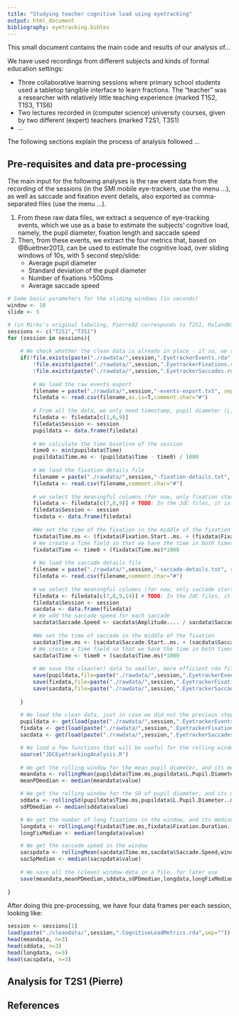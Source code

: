 ```yaml
---
title: "Studying teacher cognitive load using eyetracking"
output: html_document
bibliography: eyetracking.bibtex
---
```


This small document contains the main code and results of our analysis of...

We have used recordings from different subjects and kinds of formal education settings:

* Three collaborative learning sessions where primary school students used a tabletop tangible interface to learn fractions. The "teacher" was a researcher with relatively little teaching experience (marked T1S2, T1S3, T1S6)
* Two lectures recorded in (computer science) university courses, given by two different (expert) teachers (marked T2S1, T3S1)
* ...

The following sections explain the process of analysis followed ...

Pre-requisites and data pre-processing
-------------------------------------------

The main input for the following analyses is the raw event data from the recording of the sessions (in the SMI mobile eye-trackers, use the menu ...), as well as saccade and fixation event details, also exported as comma-separated files (use the menu ...).

1. From these raw data files, we extract a sequence of eye-tracking events, which we use as a base to estimate the subjects' cognitive load, namely, the pupil diameter, fixation length and saccade speed
2. Then, from these events, we extract the four metrics that, based on @Buettner2013, can be used to estimate the cognitive load, over sliding windows of 10s, with 5 second step/slide:
    * Average pupil diameter
    * Standard deviation of the pupil diameter
    * Number of fixations >500ms
    * Average saccade speed

```r
# Some basic parameters for the sliding windows (in seconds)
window <- 10
slide <- 5

# (in Mirko's original labeling, Pierre02 corresponds to T2S1, Roland03 is T3S1)
sessions <- c("T2S1","T3S1")
for (session in sessions){
    
    # We check whether the clean data is already in place - if so, we skip this pre-processing
    if(!file.exists(paste("./rawdata/",session,".EyetrackerEvents.rda",sep="")) ||
        !file.exists(paste("./rawdata/",session,".EyetrackerFixations.rda",sep="")) ||
        !file.exists(paste("./rawdata/",session,".EyetrackerSaccades.rda",sep=""))){
        
        # We load the raw events export
        filename = paste("./rawdata/",session,"-events-export.txt", sep="")
        filedata <- read.csv(filename,as.is=T,comment.char="#")
        
        # From all the data, we only need timestamp, pupil diameter (L,R, in mm)
        filedata <- filedata[c(1,6,9)]
        filedata$Session <- session
        pupildata <- data.frame(filedata)
    
        # We calculate the time baseline of the session
        time0 <- min(pupildata$Time)
        pupildata$Time.ms <- (pupildata$Time - time0) / 1000
        
        # We load the fixation details file
        filename = paste("./rawdata/",session,"-fixation-details.txt", sep="")
        filedata <- read.csv(filename,comment.char="#")
        
        # we select the meaningful columns (for now, only fixation start, duration, end in ms)
        filedata <- filedata[c(7,8,9)] # TODO: In the JdC files, it is 8,9,10!!
        filedata$Session <- session
        fixdata <- data.frame(filedata)
    
        #We set the time of the fixation in the middle of the fixation
        fixdata$Time.ms <- (fixdata$Fixation.Start..ms. + (fixdata$Fixation.Duration..ms./2)) 
        # We create a Time field so that we have the time in both timestamp and ms formats
        fixdata$Time <- time0 + (fixdata$Time.ms)*1000
    
        # We load the saccade details file
        filename = paste("./rawdata/",session,"-saccade-details.txt", sep="")
        filedata <- read.csv(filename,comment.char="#")
        
        # we select the meaningful columns (for now, only saccade start, duration, end in ms and amplitude in degrees)
        filedata <- filedata[c(7,8,9,14)] # TODO: In the JdC files, it is 8,9,10,15!!
        filedata$Session <- session
        sacdata <- data.frame(filedata)
        # We add the saccade speed for each saccade
        sacdata$Saccade.Speed <- sacdata$Amplitude.... / sacdata$Saccade.Duration..ms.
    
        #We set the time of saccade in the middle of the fixation
        sacdata$Time.ms <- (sacdata$Saccade.Start..ms. + (sacdata$Saccade.Duration..ms./2)) 
        # We create a Time field so that we have the time in both timestamp and ms formats
        sacdata$Time <- time0 + (sacdata$Time.ms)*1000
        
        # We save the clean(er) data to smaller, more efficient rda files
        save(pupildata,file=paste("./rawdata/",session,".EyetrackerEvents.rda",sep=""),compress=TRUE)
        save(fixdata,file=paste("./rawdata/",session,".EyetrackerFixations.rda",sep=""),compress=TRUE)
        save(sacdata,file=paste("./rawdata/",session,".EyetrackerSaccades.rda",sep=""),compress=TRUE)
        
    }
    
    # We load the clean data, just in case we did not the previous steps
    pupildata <- get(load(paste("./rawdata/",session,".EyetrackerEvents.rda",sep="")))
    fixdata <- get(load(paste("./rawdata/",session,".EyetrackerFixations.rda",sep="")))
    sacdata <- get(load(paste("./rawdata/",session,".EyetrackerSaccades.rda",sep="")))

    # We load a few functions that will be useful for the rolling window calculations
    source("JDCEyetrackingAnalysis.R")
    
    # We get the rolling window for the mean pupil diameter, and its median value for a median cut
    meandata <- rollingMean(pupildata$Time.ms,pupildata$L.Pupil.Diameter..mm.,window*1000,slide*1000)
    meanPDmedian <- median(meandata$value)

    # We get the rolling window for the SD of pupil diameter, and its median value for a median cut
    sddata <- rollingSd(pupildata$Time.ms,pupildata$L.Pupil.Diameter..mm.,window*1000,slide*1000)
    sdPDmedian <- median(sddata$value)

    # We get the number of long fixations in the window, and its median
    longdata <- rollingLong(fixdata$Time.ms,fixdata$Fixation.Duration..ms.,window*1000,slide*1000)
    longFixMedian <- median(longdata$value)

    # We get the saccade speed in the window
    sacspdata <- rollingMean(sacdata$Time.ms,sacdata$Saccade.Speed,window*1000,slide*1000)
    sacSpMedian <- median(sacspdata$value)
    
    # We save all the (clean) window data in a file, for later use
    save(meandata,meanPDmedian,sddata,sdPDmedian,longdata,longFixMedian,sacspdata,sacSpMedian,file=paste("./cleandata/",session,".CognitiveLoadMetrics.rda",sep=""))
    
}
```

After doing this pre-processing, we have four data frames per each session, looking like:

```r
session <- sessions[1]
load(paste("./cleandata/",session,".CognitiveLoadMetrics.rda",sep=""))
head(meandata, n=3)
head(sddata, n=3)
head(longdata, n=3)
head(sacspdata, n=3)
```

Analysis for T2S1 (Pierre)
------------------------------------------------




References
--------------------------------
